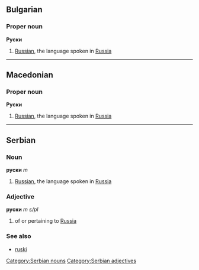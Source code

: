 ==Bulgarian==
===Proper noun===
'''Руски'''
#[[Russian]], the language spoken in [[Russia]]
----
==Macedonian==
===Proper noun===
'''Руски'''
#[[Russian]], the language spoken in [[Russia]]
----
==Serbian==
===Noun===
'''руски''' ''m''
#[[Russian]], the language spoken in [[Russia]]
===Adjective===
'''руски''' ''m s/pl''
#of or pertaining to [[Russia]]
===See also===
*[[ruski]]
[[Category:Serbian nouns]]
[[Category:Serbian adjectives]]